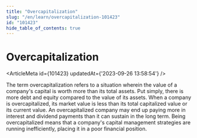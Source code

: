 ```yaml
---
title: "Overcapitalization"
slug: "/en/learn/overcapitalization-101423"
id: "101423"
hide_table_of_contents: true
---
```



# Overcapitalization

<ArticleMeta id={101423} updatedAt={'2023-09-26 13:58:54'} />
<div className='border-solid border-b border-t-0 my-4 border-[var(--ifm-color-gray-300)]' />

The term overcapitalization refers to a situation wherein the value of a company's capital is worth more than its total assets. Put simply, there is more debt and equity compared to the value of its assets. When a company is overcapitalized, its market value is less than its total capitalized value or its current value. An overcapitalized company may end up paying more in interest and dividend payments than it can sustain in the long term. Being overcapitalized means that a company's capital management strategies are running inefficiently, placing it in a poor financial position.
